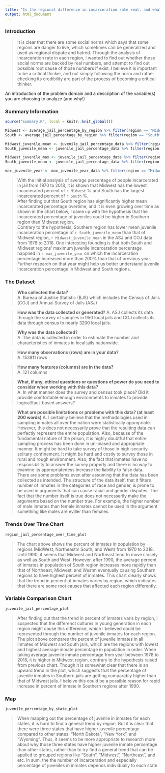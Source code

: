 ```yaml
---
title: "Is the regional difference in incarceration rate real, and what can be the root cause of it if it exists?"
output: html_document
---
```


### Introduction  
>It is clear that there are some social norms which says that some regions are danger to live, which sometimes can be generalized and used as regional dispute and hatred.
Through the analysis of incarceration rate in each region, I wanted to find out whether those social norms are backed by real numbers, and attempt to find out possible root cause of those numbers if exist.
I believe it is important to be a critical thinker, and not simply following the norm and rather checking its credibility are part of the process of becoming a critical thinker.

An introduction of the problem domain and a description of the variable(s) you are choosing to analyze (and why!)

### Summary Information

```r
source("summary.R", local = knitr::knit_global())

Midwest <- average_jail_percentage_by_region %>% filter(region == "Midwest") %>% pull(mean_jail_percentage)
South <- average_jail_percentage_by_region %>% filter(region == "South") %>% pull(mean_jail_percentage)

Midwest_juvenile_mean <- juvenile_jail_percentage_data %>% filter(region == "Midwest") %>% pull(mean_juvenile_percentage)
South_juvenile_mean <- juvenile_jail_percentage_data %>% filter(region == "South") %>% pull(mean_juvenile_percentage)

Midwest_juvenile_max <- juvenile_jail_percentage_data %>% filter(region == "Midwest") %>% pull(max_juvenile_percentage)
South_juvenile_mean <- juvenile_jail_percentage_data %>% filter(region == "South") %>% pull(max_juvenile_percentage)

max_juvenile_year <- max_juvenile_year_data %>% filter(region == "Midwest") %>% pull(year)
```

> With the initial analysis of average percentage of people incarcerated in jail from 1970 to 2018, it is shown that Midwest has the lowest incarcerated percent of `r Midwest` % and South has the largest incarcerated percent of `r South` %.  
After finding out that South region has significantly higher mean incarcerated percentage overtime, and it is even growing over time as shown in the chart below, I came up with the hypothesis that the incarcerated percentage of juveniles could be higher in Southern region than Midwest region.  
Contrary to the hypothesis, Southern region has lower mean juvenile incarceration percentage of `r South_juvenile_mean` than that of Midwest region, `r Midwest_juvenile_mean` in the ASJ and COJ data from 1978 to 2018. One interesting founding is that both South and Midwest regions' maximum juvenile incarceration percentage happned in `r max_juvenile_year` on which the incarceration percentage increased more than 200% than that of previous year. Further research on that year might help us better understand juvenile incarceration percentage in Midwest and South regions.

### The Dataset

> **Who collected the data?**  
A. Bureau of Justice Statistic (BJS) which includes the Census of Jails (COJ) and Annual Survey of Jails (ASJ)

> **How was the data collected or generated?**
A. ASJ collects its data through the survey of samples in 950 local jails and COJ collects its data through census to nearly 3200 local jails.

> **Why was the data collected?**  
A. The data is collected in order to estimate the number and characteristics of inmates in local jails nationwide.

> **How many observations (rows) are in your data?**  
A. 153811 rows

> **How many features (columns) are in the data?**  
A. 121 columns

> **What, if any, ethical questions or questions of power do you need to consider when working with this data?**  
A. In what manner does the survey and census took place? Did it provide comfortable enough environments to inmates to provide logical/fact-based answers? 

> **What are possible limitations or problems with this data?   (at least 200 words)**
A. I certainly believe that the methodologies used in sampling inmates all over the nation were statistically appropriate. However, this does not necessarily prove that the resulting data can perfectly represent the entire population. Also, because of the fundamental nature of the prison, it is highly doubtful that entire sampling process has been done in un-biased and appropriate manner. It might be hard to take survey of those in high-security solitary confinement. It might be hard and costly to survey those in rural and rough environment. Also, the fact that inmates have no responsibility to answer the survey properly and there is no way to examine its appropriateness increase the liability to false data.  
There are some problems even after assuming that the data has been collected as intended. The structure of the data itself, that it filters number of inmates in the categories of race and gender, is prone to be used in arguments that can cause racial and gender disputes. The fact that the number itself is true does not necessarily make the arguments based on the number true. For example, the higher number of male inmates than female inmates cannot be used in the argument something like males are eviller than females.


### Trends Over Time Chart

```r
region_jail_percentage_over_time_plot
```

> The chart above shows the percent of inmates in population by regions (MidWest, Northeastm South, and West) from 1970 to 2018. Until 1990, it seems that Midwest and Northeast tend to move closely as well as South and West. However, after 1990, the average percent of inmates in population of South region increases more rapidly than that of Northeast, Midwest, and Westm eventually causing Southern regions to have highest percent of inmates. This chart clearly shows that the trend in percent of inmates varies by region, which indicates that there are some root causes that affected each region differently.


### Variable Comparison Chart

```r
juvenile_jail_percentage_plot
```

> After finding out that the trend in percent of inmates varis by region, I suspected that the differenct cultures in young generation in each region might cause this difference, which I believed could be represented through the number of juvenile inmates for each region. The plot above compares the percent of juvenile inmates in all inmates of Midwest and South jails, which are the regions with lowest and highest average inmate percentage in population in order. When taking average juvenile inmate percentage from year between 1978 to 2018, it is higher in Midwest region, contrary to the hypothesis raised from previous chart. Though it is somewhat clear that there is an upward trend in the plot, which suggests that the percentage of juvenile inmates in Southern jails are getting comparably higher than that of Midwest jails. I beleive this could be a possible reason for rapid increase in percent of inmate in Southern regions after 1990.

### Map

```r
juvenile_percentage_by_state_plot
```

> When mapping out the percentage of juvenile in inmates for each states, it is hard to find a general trend by region. But it is clear that there were three states that  have higher juvenile percentage compared to other states: "North Dakota", "New York", and "Wyoming". Thus, it seems to be more appropriate to research more about why those three states have higher juvenile inmate percentage than other states, rather than to try find a general trend that can be applied to grouped regions like "South", "Midwest", "Northeast", and etc. In sum, the the number of incarceration and especially percentage of juveniles in inmates depends individually to each state. 
